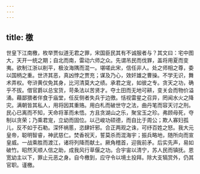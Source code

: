 ```yaml
---
---
---
```

title: 檄
---




世皇下江南檄，枚举贾似道无君之罪，宋国臣民其有不诚服者与？其文曰：宅中图大，天开一统之期；自北而南，雷动六师之众。先谓吊民而伐罪，盖将用夏而变夷。欲制江浙以削平，极汝海隅而混一。堪嗟此宋，信任非人。处之师相之尊，委以国柄之重。世济其恶，真凶悖之贾充；谋及乃心，效奸雄之曹操。不学无识，舞术弄权。夸浒黄仅免其身，比河清莫大之绩。承君之宠，如彼之专。贪天之功，确乎不拔。借官爵以总宝货，苛条法以苦贤才。夺土田而无地可耕，变关会而物价溢涌。藉鄙猥者伴食于庙堂，任反侧者失兵于边徼。恬视雷星之召异，罔闻水火之降灾。满朝皆其私人，用将因其重赂。用白札而破世守之法，曲丹笔而容天讨之刑。民心已离而不知，天命将革而未悟。方且贪湖山之乐，聚宝玉之珍。弗顾母死，夺制以贪荣；乃乘君宠，立幼而固位。以己峻功硕德，而自比于周公；欺人寡妇孤儿，反不如于石勒。深怀祸慝，恣肆奸邪。合正两观之诛，可纾百姓之怒。我大元皇帝，聪明智睿，神武慈仁。焚香祝天，誓莫杀而混海宇；振兵略地，随所向而宣皇威。一战乘胜而渡江，诸将列降而献土。厥角稽首，迎我前矛。后实先声，易如破竹。昭然天顺人信之助，成我风行草偃之功。合宇宙以清宁，苏人民而镇抚。恩宽幼主以下，罪止元恶之身。自今檄到，应守令以境土投拜。除大支犒赏外，仍其官职。谨檄。